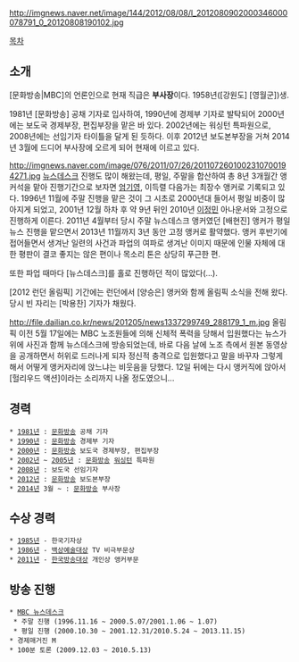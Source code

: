 http://imgnews.naver.net/image/144/2012/08/08/l_2012080902000346000078791_0_20120808190102.jpg

[[목차]]
== 소개 ==
[문화방송|MBC]의 언론인으로 현재 직급은 '''부사장'''이다. 1958년([강원도] [영월군])생. 

1981년 [문화방송] 공채 기자로 입사하여, 1990년에 경제부 기자로 발탁되어 2000년에는 보도국 경제부장, 편집부장을 맡은 바 있다. 2002년에는 워싱턴 특파원으로, 2008년에는 선임기자 타이틀을 달게 된 듯하다. 이후 2012년 보도본부장을 거쳐 2014년 3월에 드디어 부사장에 오르게 되어 현재에 이르고 있다.

http://imgnews.naver.com/image/076/2011/07/26/2011072601002310700194271.jpg
[[뉴스데스크]] 진행도 많이 해왔는데, 평일, 주말을 합산하여 총 8년 3개월간 앵커석을 맡아 진행기간으로 보자면 [[엄기영]], 이득렬 다음가는 최장수 앵커로 기록되고 있다. 1996년 11월에 주말 진행을 맡은 것이 그 시초로 2000년대 들어서 평일 비중이 많아지게 되었고, 2001년 12월 하차 후 약 9년 뒤인 2010년 [[이정민]] 아나운서와 고정으로 진행하게 이른다. 2011년 4월부터 당시 주말 뉴스데스크 앵커였던 [배현진] 앵커가 평일 뉴스 진행을 맡으면서 2013년 11월까지 3년 동안 고정 앵커로 활약했다. 앵커 후반기에 접어들면서 생겨난 일련의 사건과 파업의 여파로 생겨난 이미지 때문에 인물 자체에 대한 평판이 결코 좋지는 않은 편이나 목소리 톤은 상당히 푸근한 편.

또한 파업 때마다 [뉴스데스크]를 홀로 진행하던 적이 많았다(...).


[2012 런던 올림픽] 기간에는 런던에서 [양승은] 앵커와 함께 올림픽 소식을 전해 왔다. 당시 빈 자리는 [박용찬] 기자가 채웠다.

http://file.dailian.co.kr/news/201205/news1337299749_288179_1_m.jpg
올림픽 이전 5월 17일에는 MBC 노조원들에 의해 신체적 폭력을 당해서 입원했다는 뉴스가 위에 사진과 함께 뉴스데스크에 방송되었는데, 바로 다음 날에 노조 측에서 원본 동영상을 공개하면서 허위로 드러나게 되자 정신적 충격으로 입원했다고 말을 바꾸자 그렇게 해서 어떻게 앵커자리에 앉느냐는 비웃음을 당했다. 12일 뒤에는 다시 앵커직에 앉아서 [헐리우드 액션]이라는 소리까지 나올 정도였으니...

== 경력 ==
 * [[1981년]] : [[문화방송]] 공채 기자
 * [[1990년]] : [[문화방송]] 경제부 기자
 * [[2000년]] : [[문화방송]] 보도국 경제부장, 편집부장
 * [[2002년]] ~ [[2005년]] : [[문화방송]] [[워싱턴]] 특파원
 * [[2008년]] : 보도국 선임기자
 * [[2012년]] : [[문화방송]] 보도본부장
 * [[2014년]] 3월 ~ : [[문화방송]] 부사장

== 수상 경력 ==
 * [[1985년]] - 한국기자상 
 * [[1986년]] - [[백상예술대상]] TV 비극부문상
 * [[2011년]] - [[한국방송대상]] 개인상 앵커부문

== 방송 진행 ==
 * [[MBC 뉴스데스크]]
  * 주말 진행 (1996.11.16 ~ 2000.5.07/2001.1.06 ~ 1.07)
  * 평일 진행 (2000.10.30 ~ 2001.12.31/2010.5.24 ~ 2013.11.15) 
 * 경제매거진 M
 * 100분 토론 (2009.12.03 ~ 2010.5.13)
